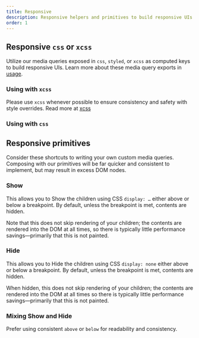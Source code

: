 ```yaml
---
title: Responsive
description: Responsive helpers and primitives to build responsive UIs with
order: 1
---
```





<CodeDocsHeader
  name="@atlaskit/primitives"
  repository="https://bitbucket.org/atlassian/atlassian-frontend-mirror"
  directoryName="primitives"
/>

## Responsive `css` or `xcss`

Utilize our media queries exposed in `css`, `styled`, or `xcss` as computed keys to build responsive UIs. Learn more about these media query exports in [usage](/components/primitives/responsive/usage).

### Using with `xcss`

Please use `xcss` whenever possible to ensure consistency and safety with style overrides.  Read more at [xcss](/components/primitives/xcss)

<Example Component={XCSSExample} packageName="@atlaskit/primitives/responsive" />

### Using with `css`
<Example Component={CSSExample} packageName="@atlaskit/primitives/responsive" />


## Responsive primitives

Consider these shortcuts to writing your own custom media queries.  Composing with our primitives will be far quicker and consistent to implement, but may result in excess DOM nodes.

### Show

This allows you to Show the children using CSS `display: …` either above or below a breakpoint.  By default, unless the breakpoint is met, contents are hidden.

Note that this does not skip rendering of your children; the contents are rendered into the DOM at all times, so there is typically little performance savings—primarily that this is not painted.

<Example Component={ShowExample} packageName="@atlaskit/primitives/responsive" />

### Hide

This allows you to Hide the children using CSS `display: none` either above or below a breakpoint.  By default, unless the breakpoint is met, contents are hidden.

When hidden, this does not skip rendering of your children; the contents are rendered into the DOM at all times so there is typically little performance savings—primarily that this is not painted.

<Example Component={HideExample} packageName="@atlaskit/primitives/responsive" />

### Mixing Show and Hide

Prefer using consistent `above` or `below` for readability and consistency.

<Example Component={ShowHideExample} packageName="@atlaskit/primitives/responsive" />
